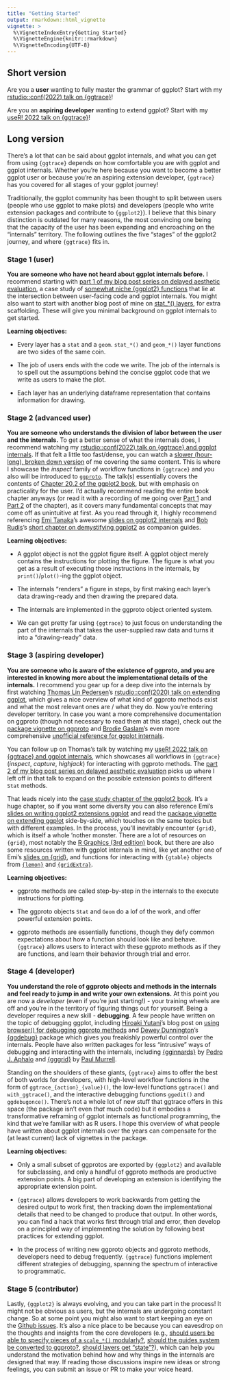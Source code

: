 ```yaml
---
title: "Getting Started"
output: rmarkdown::html_vignette
vignette: >
  %\VignetteIndexEntry{Getting Started}
  %\VignetteEngine{knitr::rmarkdown}
  %\VignetteEncoding{UTF-8}
---
```


## Short version

Are you a **user** wanting to fully master the grammar of ggplot? Start with my [rstudio::conf(2022) talk on {ggtrace}](https://github.com/yjunechoe/ggtrace-rstudioconf2022)!

Are you an **aspiring developer** wanting to extend ggplot? Start with my [useR! 2022 talk on {ggtrace}](https://github.com/yjunechoe/ggtrace-user2022)!

## Long version

There's a lot that can be said about ggplot internals, and what you can get from using `{ggtrace}` depends on how comfortable you are with ggplot and ggplot internals. Whether you're here because you want to become a better ggplot user or because you're an aspiring extension developer, `{ggtrace}` has you covered for all stages of your ggplot journey!

Traditionally, the ggplot community has been thought to split between users (people who use ggplot to make plots) and developers (people who write extension packages and contribute to `{ggplot2}`). I believe that this binary distinction is outdated for many reasons, the most convincing one being that the capacity of the user has been expanding and encroaching on the "internals" territory. The following outlines the five "stages" of the ggplot2 journey, and where `{ggtrace}` fits in.

### Stage 1 (user)

**You are someone who have not heard about ggplot internals before.** I recommend starting with [part 1 of my blog post series on delayed aesthetic evaluation](https://yjunechoe.github.io/posts/2022-03-10-ggplot2-delayed-aes-1/), a case study of [somewhat niche {ggplot2} functions](https://ggplot2.tidyverse.org/reference/aes_eval.html) that lie at the intersection between user-facing code and ggplot internals. You might also want to start with another blog post of mine on [stat_*() layers](https://yjunechoe.github.io/posts/2020-09-26-demystifying-stat-layers-ggplot2/), for extra scaffolding. These will give you minimal background on ggplot internals to get started.

**Learning objectives:**

- Every layer has a `stat` and a `geom`. `stat_*()` and `geom_*()` layer functions are two sides of the same coin.

- The job of users ends with the code we write. The job of the internals is to spell out the assumptions behind the concise ggplot code that we write as users to make the plot.

- Each layer has an underlying dataframe representation that contains information for drawing.

### Stage 2 (advanced user)

**You are someone who understands the division of labor between the user and the internals.** To get a better sense of what the internals does, I recommend watching my [rstudio::conf(2022) talk on {ggtrace} and ggplot internals](https://github.com/yjunechoe/ggtrace-rstudioconf2022). If that felt a little too fast/dense, you can watch a [slower (hour-long), broken down version](https://www.youtube.com/watch?v=NhMI-GvppMo&list=PL3x6DOfs2NGhUxGvu46tXQtBl0qyTcDet&index=28) of me covering the same content. This is where I showcase the _inspect_ family of workflow functions in `{ggtrace}` and you also will be introduced to [`ggproto`](https://ggplot2-book.org/internals.html#introducing-ggproto). The talk(s) essentially covers the contents of [Chapter 20.2 of the ggplot2 book](https://ggplot2-book.org/internals.html#ggplotbuild), but with emphasis on practicality for the user. I'd actually recommend reading the entire book chapter anyways (or read it with a recording of me going over [Part 1](https://www.youtube.com/watch?v=__yndiht_gw&list=PL3x6DOfs2NGhUxGvu46tXQtBl0qyTcDet&index=24) and [Part 2](https://www.youtube.com/watch?v=JFBROPy_BeU&list=PL3x6DOfs2NGhUxGvu46tXQtBl0qyTcDet&index=26) of the chapter), as it covers many fundamental concepts that may come off as unintuitive at first. As you read through it, I highly recommend referencing [Emi Tanaka](https://twitter.com/statsgen)'s awesome [slides on ggplot2 internals](https://emitanaka.org/datavis-adv-workshop/slides/day1-session2.html) and [Bob Rudis](https://twitter.com/hrbrmstr)'s [short chapter on demystifying ggplot2](https://rud.is/books/creating-ggplot2-extensions/demystifying-ggplot2.html) as companion guides.

**Learning objectives:**

- A ggplot object is not the ggplot figure itself. A ggplot object merely contains the instructions for plotting the figure. The figure is what you get as a result of executing those instructions in the internals, by `print()`/`plot()`-ing the ggplot object.

- The internals "renders" a figure in steps, by first making each layer's data drawing-ready and then drawing the prepared data.

- The internals are implemented in the ggproto object oriented system.

- We can get pretty far using `{ggtrace}` to just focus on understanding the part of the internals that takes the user-supplied raw data and turns it into a "drawing-ready" data.

### Stage 3 (aspiring developer)

**You are someone who is aware of the existence of ggproto, and you are interested in knowing more about the implementational details of the internals.** I recommend you gear up for a deep dive into the internals by first watching [Thomas Lin Pedersen](https://twitter.com/thomasp85)'s [rstudio::conf(2020) talk on extending ggplot](https://www.rstudio.com/resources/rstudioconf-2020/extending-your-ability-to-extend-ggplot2/), which gives a nice overview of what kind of ggproto methods exist and what the most relevant ones are / what they do. Now you're entering developer territory. In case you want a more comprehensive documentation on ggproto (though not necessary to read them at this stage), check out the [package vignette on ggproto](https://ggplot2.tidyverse.org/reference/ggplot2-ggproto.html) and [Brodie Gaslam](https://twitter.com/BrodieGaslam)'s even more comprehensive [unofficial reference for ggplot internals](https://htmlpreview.github.io/?https://raw.githubusercontent.com/brodieG/ggbg/development/inst/doc/extensions.html#ggproto-method).

You can follow up on Thomas's talk by watching my [useR! 2022 talk on {ggtrace} and ggplot internals](https://github.com/yjunechoe/ggtrace-user2022), which showcases all workflows in `{ggtrace}` (_inspect_, _capture_, _highjack_) for interacting with ggproto methods. The [part 2 of my blog post series on delayed aesthetic evaluation](https://yjunechoe.github.io/posts/2022-07-06-ggplot2-delayed-aes-2/) picks up where I left off in that talk to expand on the possible extension points to different `Stat` methods.

That leads nicely into the [case study chapter of the ggplot2 book](https://ggplot2-book.org/spring1.html). It's a huge chapter, so if you want some diversity you can also reference Emi's [slides on writing ggplot2 extensions ggplot](https://emitanaka.org/datavis-adv-workshop/slides/day1-session3.html) and read the [package vignette on extending ggplot](https://ggplot2.tidyverse.org/articles/extending-ggplot2.html#creating-your-own-theme) side-by-side, which touches on the same topics but with different examples. In the process, you'll inevitably encounter `{grid}`, which is itself a whole 'nother monster. There are a lot of resources on `{grid}`, most notably the [R Graphics (3rd edition)](https://www.routledge.com/R-Graphics-Third-Edition/Murrell/p/book/9780367780692) book, but there are also some resources written with ggplot internals in mind, like yet another one of Emi's [slides on {grid}](https://emitanaka.org/datavis-adv-workshop/slides/day1-session1.html), and functions for interacting with `{gtable}` objects from [`{lemon}`](https://cran.r-project.org/web/packages/lemon/vignettes/gtable_show_lemonade.html) and [`{gridExtra}`](https://cran.r-project.org/web/packages/gridExtra/vignettes/gtable.html).

**Learning objectives:**

- ggproto methods are called step-by-step in the internals to the execute instructions for plotting.

- The ggproto objects `Stat` and `Geom` do a lof of the work, and offer powerful extension points.

- ggproto methods are essentially functions, though they defy common expectations about how a function should look like and behave. `{ggtrace}` allows users to interact with these ggproto methods as if they are functions, and learn their behavior through trial and error.

### Stage 4 (developer)

**You understand the role of ggproto objects and methods in the internals and feel ready to jump in and write your own extensions.** At this point you are now a _developer_ (even if you're just starting!) - your training wheels are off and you're in the territory of figuring things out for yourself. Being a developer requires a new skill - **debugging**. A few people have written on the topic of debugging ggplot, including [Hiroaki Yutani](https://twitter.com/yutannihilat_en)'s blog post on [using browser() for debugging ggproto methods](https://yutani.rbind.io/post/a-tip-to-debug-ggplot2/) and [Dewey Dunnington](https://twitter.com/paleolimbot)'s [{ggdebug}](https://github.com/paleolimbot/ggdebug) package which gives you freakishly powerful control over the internals. People have also written packages for less "intrusive" ways of debugging and interacting with the internals, including [{gginnards}](https://cran.r-project.org/web/packages/gginnards/vignettes/user-guide-1.html) by [Pedro J. Aphalo](https://github.com/aphalo) and [{gggrid}](https://www.stat.auckland.ac.nz/~paul/Reports/gggrid/gggrid.html) by [Paul Murrell](https://www.stat.auckland.ac.nz/~paul/).

Standing on the shoulders of these giants, `{ggtrace}` aims to offer the best of both worlds for developers, with high-level workflow functions in the form of `ggtrace_{action}_{value}()`, the low-level functions `ggtrace()` and `with_ggtrace()`, and the interactive debugging functions `ggedit()` and `ggdebugonce()`. There's not a whole lot of new stuff that ggtrace offers in this space (the package isn't even _that_ much code) but it embodies a transformative reframing of ggplot internals as functional programming, the kind that we're familiar with as R users. I hope this overview of what people have written about ggplot internals over the years can compensate for the (at least current) lack of vignettes in the package.

**Learning objectives:**

- Only a small subset of ggprotos are exported by `{ggplot2}` and available for subclassing, and only a handful of ggproto methods are productive extension points. A big part of developing an extension is identifying the appropriate extension point.

- `{ggtrace}` allows developers to work backwards from getting the desired output to work first, then tracking down the implementational details that need to be changed to produce that output. In other words, you can find a hack that works first through trial and error, then develop on a principled way of implementing the solution by following best practices for extending ggplot.

- In the process of writing new ggproto objects and ggproto methods, developers need to debug frequently. `{ggtrace}` functions implement different strategies of debugging, spanning the spectrum of interactive to programmatic.

### Stage 5 (contributor)

Lastly, `{ggplot2}` is always evolving, and you can take part in the process! It might not be obvious as users, but the internals are undergoing constant change. So at some point you might also want to start keeping an eye on the [Github issues](https://github.com/tidyverse/ggplot2/issues). It's also a nice place to be because you can eavesdrop on the thoughts and insights from the core developers (e.g., [should users be able to specify pieces of a `scale_*()` modularly?](https://github.com/tidyverse/ggplot2/issues/4269), [should the guides system be converted to ggproto?](https://github.com/tidyverse/ggplot2/issues/3329), [should layers get "state"?](https://github.com/tidyverse/ggplot2/issues/3175)), which can help you understand the motivation behind how and why things in the internals are designed that way. If reading those discussions inspire new ideas or strong feelings, you can submit an issue or PR to make your voice heard.

